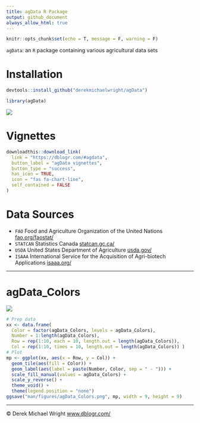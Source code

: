 ```yaml
---
title: agData R Package
output: github_document
always_allow_html: true
---
```


```r
knitr::opts_chunk$set(echo = T, message = F, warning = F)
```

`agData`: an `R` package containing various agricultural data sets

# Installation

```r
devtools::install_github("derekmichaelwright/agData")
```

```r
library(agData)
```

![](man/figures/hex_agData.png)

# Vignettes

```r
downloadthis::download_link(
  link = "https://dblogr.com/#agdata",
  button_label = "agData vignettes",
  button_type = "success",
  has_icon = TRUE,
  icon = "fas fa-chart-line",
  self_contained = FALSE
)
```

# Data Sources

- `FAO` Food and Agriculture Organization of the United Nations [fao.org/faostat/](www.fao.org/faostat/)
- `STATCAN` Statistics Canada [statcan.gc.ca/](www.statcan.gc.ca/)
- `USDA` United States Department of Agriculture [usda.gov/](www.usda.gov/)
- `ISAAA` International Service for the Acquisition of Agri-biotech Applications [isaaa.org/](www.isaaa.org/)

---

# agData_Colors

![](man/figures/agData_Colors.png)

```r
# Prep data
xx <- data.frame(
  Color = factor(agData_Colors, levels = agData_Colors),
  Number = 1:length(agData_Colors),
  Row = rep(1:10, each = 10, length.out = length(agData_Colors)),
  Col = rep(1:10, times = 10, length.out = length(agData_Colors)) )
# Plot
mp <- ggplot(xx, aes(x = Row, y = Col)) +
  geom_tile(aes(fill = Color)) +
  geom_label(aes(label = paste(Number, Color, sep = " - "))) +
  scale_fill_manual(values = agData_Colors) +
  scale_y_reverse() +
  theme_void() +
  theme(legend.position = "none")
ggsave("man/figures/agData_Colors.png", mp, width = 9, height = 9)
```

---

&copy; Derek Michael Wright [www.dblogr.com/](https://dblogr.com/)
